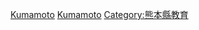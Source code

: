 {{日本行政區劃分類導航|的學校|top=日本各都道府縣的學校}}
{{Commonscat|Schools in Kumamoto prefecture}}

[[Category:日本各都道府縣的學校|Kumamoto]]
[[Category:熊本縣建築物|Kumamoto]]
[[Category:熊本縣教育|Category:熊本縣教育]]